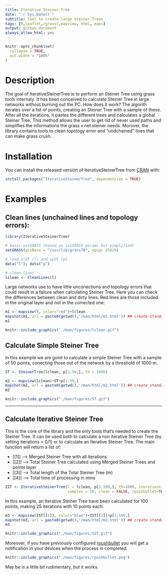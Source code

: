 ```yaml
---
title: Iterative Steiner Tree
date: "`r Sys.Date()`"
subtitle: Tool to create large Steiner Trees
tags: [R,leaflet,rgrass7,mapview, html, maps]
output: github_document
always_allow_html: yes
---
```


```r
knitr::opts_chunk$set(
  collapse = TRUE,
  out.width = "100%"
)
```

# Description

The goal of IterativeSteinerTree is to perform an Steiner Tree using grass tools internaly. It has been conceived to calculate Steiner Tree in large networks without burning out the PC. How does it work? The algorith iterates over a list of points, creating an Steiner Tree with a sample of these. After all the iterations, it pastes the different trees and calculates a global Steiner Tree. This method allows the  user to get rid of never used paths and simplifies the informations the grass v.net.steiner needs. Morover, the library contains tools to clean topology error and "undchained" lines that can make grass crush.

# Installation

You can install the released version of IterativeSteinerTree from [CRAN](https://CRAN.R-project.org) with:

``` r
install.packages("IterativeSteinerTree", dependencies = TRUE)
```

# Examples

## Clean lines (unchained lines and topology errors):

```r
library(IterativeSteinerTree)

# basic setGRASS (based on iniGRASS params but simplified)
setGRASS(gisBase = "/usr/lib/grass78", epsg= 25829)

# load sldf (l) and spdf (p)
data("l"); data("p")

# clean lines
lclean <- CleanLines(l)
```

Large networks use to have little unconections and topology errors that could result in a failure when calculating Steiner Tree. Here you can check the differences between clean and dirty lines. Red lines are those included in the original layer and not in the corrected one:

```r
m1 <- mapview(l, color="red")+lclean
mapshot(m1, url = paste0(getwd(),'/man/html/m1.html')) ## create standalone .html
m1
```

```r
knitr::include_graphics("./man/figures/lclean.gif")
```

## Calculate Simple Steiner Tree
In this example we are goint to calculate a simple Steiner Tree with a sample of 50 points, conecting those out of the network by a threshold of 1000 m.

```r
ST <- SteinerTree(lclean, p[1:50,], th = 1000)
```

```r
m2 <- mapview(lclean)+ST+p[1:50,]
mapshot(m2, url = paste0(getwd(),'/man/html/m2.html')) ## create standalone .html
m2
```

```r
knitr::include_graphics("./man/figures/ST.gif")
```

---
## Calculate Iterative Steiner Tree
This is the core of the library and the only tools that's needed to create the Steiner Tree. It can be used both to calculate a non iterative Steiner Tree (by setting iterations = 0/1) or to calculate an Iterative Steiner Tree. The main function will return a list of: 

* [[1]] --> Merged Steiner Tree with all iterations
* [[2]] --> Total Steiner Tree calculated using Merged Steiner Trees and points layer
* [[3]] --> Total length of the Total Steiner Tree (m)
* [[4]] --> Total time of processing in mins

```r
IST <- IterativeSteinerTree(l = lclean, p[1:100,], th=1000, iterations = 25,
                            samples = 10, clean = FALSE, rpushbullet=TRUE)
```

In this example, an Iterative Steiner Tree have been calculated for 100 points, making 25 iterations with 10 points each:
```r
m3 <- mapview(IST[[1]], color="blue")+IST[[2]]+p[1:100,]
mapshot(m3, url = paste0(getwd(),'/man/html/m3.html')) ## create standalone .html
m3
```

```r
knitr::include_graphics("./man/figures/SST.gif")
```

Moreover, if you have previously configured [rpushbullet](https://github.com/eddelbuettel/rpushbullet)
you will get a notification in your devices when the process in completed.

```r
knitr::include_graphics("./man/figures/rpushbullet.png")
```

May be is a little bit rudimentary, but it works.

